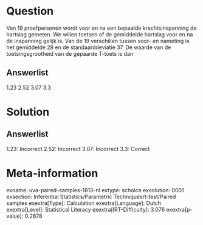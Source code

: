 Question
========

Van 19 proefpersonen wordt voor en na een bepaalde krachtsinspanning de
hartslag gemeten. We willen toetsen of de gemiddelde hartslag voor en na
de inspanning gelijk is. Van de 19 verschillen tussen voor- en nameting
is het gemiddelde 28 en de standaarddeviatie 37. De waarde van de
toetsingsgrootheid van de gepaarde T-toets is dan

Answerlist
----------

1.23
2.52
3.07
3.3

Solution
========

Answerlist
----------

1.23: Incorrect
2.52: Incorrect
3.07: Incorrect
3.3: Correct

Meta-information
================
exname: uva-paired-samples-1813-nl
extype: schoice
exsolution: 0001
exsection: Inferential Statistics/Parametric Techniques/t-test/Paired samples
exextra[Type]: Calculation
exextra[Language]: Dutch
exextra[Level]: Statistical Literacy
exextra[IRT-Difficulty]: 3.076
exextra[p-value]: 0.2878
